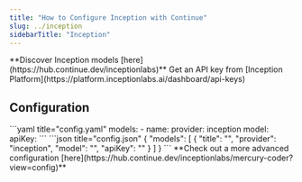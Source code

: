 ```yaml
---
title: "How to Configure Inception with Continue"
slug: ../inception
sidebarTitle: "Inception"
---
```


<Tip>
  **Discover Inception models [here](https://hub.continue.dev/inceptionlabs)**
</Tip>

<Info>
  Get an API key from [Inception Platform](https://platform.inceptionlabs.ai/dashboard/api-keys)
</Info>

## Configuration

<Tabs>
  <Tab title="YAML">
  ```yaml title="config.yaml"
  models:
    - name: <MODEL_NAME>
      provider: inception
      model: <MODEL_ID>
      apiKey: <INCEPTION_API_KEY>
  ```
  </Tab>
  <Tab title="JSON (Deprecated)">
  ```json title="config.json"
  {
    "models": [
      {
        "title": "<MODEL_NAME>",
        "provider": "inception",
        "model": "<MODEL_ID>",
        "apiKey": "<INCEPTION_API_KEY>"
      }
    ]
  }
  ```
  </Tab>
</Tabs>

<Info>
  **Check out a more advanced configuration [here](https://hub.continue.dev/inceptionlabs/mercury-coder?view=config)**
</Info>
